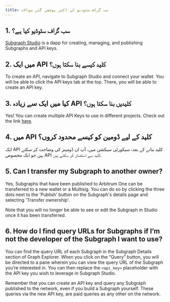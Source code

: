 ```yaml
---
title: سب گراف سٹوڈیو کے اکثر پوچھے گئے سوالات
---
```


## 1. سب گراف سٹوڈیو کیا ہے؟

[Subgraph Studio](https://thegraph.com/studio/) is a dapp for creating, managing, and publishing Subgraphs and API keys.

## 2. میں ایک API کلید کیسے بنا سکتا ہوں؟

To create an API, navigate to Subgraph Studio and connect your wallet. You will be able to click the API keys tab at the top. There, you will be able to create an API key.

## 3. کیا میں ایک سے زیادہ API کلیدیں بنا سکتا ہوں؟

Yes! You can create multiple API Keys to use in different projects. Check out the link [here](https://thegraph.com/studio/apikeys/).

## 4. میں API کلید کے لیے ڈومین کو کیسے محدود کروں؟

ایک API کلید بنانے کے بعد، سیکورٹی سیکشن میں، آپ ان ڈومینز کی وضاحت کر سکتے ہیں جو ایک مخصوص API کلید سے استفسار کر سکتے ہیں.

## 5. Can I transfer my Subgraph to another owner?

Yes, Subgraphs that have been published to Arbitrum One can be transferred to a new wallet or a Multisig. You can do so by clicking the three dots next to the 'Publish' button on the Subgraph's details page and selecting 'Transfer ownership'.

Note that you will no longer be able to see or edit the Subgraph in Studio once it has been transferred.

## 6. How do I find query URLs for Subgraphs if I’m not the developer of the Subgraph I want to use?

You can find the query URL of each Subgraph in the Subgraph Details section of Graph Explorer. When you click on the “Query” button, you will be directed to a pane wherein you can view the query URL of the Subgraph you’re interested in. You can then replace the `<api_key>` placeholder with the API key you wish to leverage in Subgraph Studio.

Remember that you can create an API key and query any Subgraph published to the network, even if you build a Subgraph yourself. These queries via the new API key, are paid queries as any other on the network.
